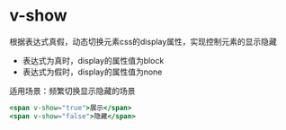 # v-show

根据表达式真假，动态切换元素css的display属性，实现控制元素的显示隐藏

- 表达式为真时，display的属性值为block
- 表达式为假时，display的属性值为none

适用场景：频繁切换显示隐藏的场景

```jsx
<span v-show="true">展示</span>
<span v-show="false">隐藏</span>
```










